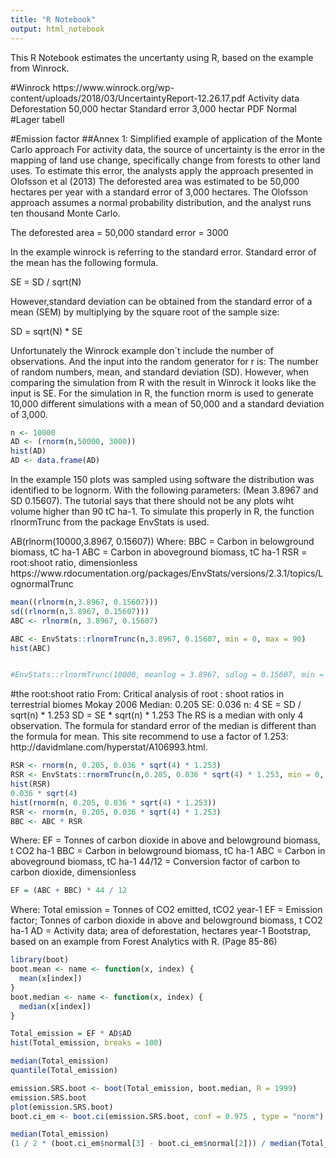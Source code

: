 ```yaml
---
title: "R Notebook"
output: html_notebook
---
```

This R Notebook estimates the uncertanty using R, based on the example from Winrock. 

#Winrock
https://www.winrock.org/wp-content/uploads/2018/03/UncertaintyReport-12.26.17.pdf
Activity data 
Deforestation 50,000 hectar
Standard error 3,000 hectar
PDF Normal 
#Lager tabell

#Emission factor 
##Annex 1: Simplified example of application of the Monte Carlo approach
For activity data, the source of uncertainty is the error in the mapping of land use change, specifically change from  forests to other land uses. To estimate this error, the analysts apply the approach presented in Olofsson et al (2013) The deforested area was estimated to be 50,000 hectares per year with a standard error of 3,000 hectares. The Olofsson approach assumes a normal probability distribution, and the analyst runs ten thousand Monte Carlo.

The deforested area = 50,000
standard error = 3000

In the example winrock is referring to the standard error. Standard error of the mean has the following formula. 

SE = SD / sqrt(N)

However,standard deviation can be obtained from the standard error of a mean (SEM) by multiplying by the square root of the sample size:

SD = sqrt(N) * SE

Unfortunately the Winrock example don´t include the number of observations. And the input into the random generator for r is: The number of random numbers, mean, and standard deviation (SD). However, when comparing the simulation from R with the result in Winrock it looks like the input is SE. For the simulation in R, the function rnorm is used to generate 10,000 different simulations with a mean of 50,000 and a standard deviation of 3,000. 

```r
n <- 10000
AD <- (rnorm(n,50000, 3000))
hist(AD)
AD <- data.frame(AD)
```
In the example 150 plots was sampled using software the distribution was identified to be lognorm. With the following parameters: (Mean 3.8967 and SD 0.15607). The tutorial says that there should not be any plots wiht volume higher than 90 tC ha-1. To simulate this properly in R, the function rlnormTrunc from the package EnvStats is used.

AB(rlnorm(10000,3.8967, 0.15607))
Where:
BBC = Carbon in belowground biomass, tC ha-1
ABC = Carbon in aboveground biomass, tC ha-1
RSR = root:shoot ratio, dimensionless
https://www.rdocumentation.org/packages/EnvStats/versions/2.3.1/topics/LognormalTrunc

```r
mean((rlnorm(n,3.8967, 0.15607)))
sd((rlnorm(n,3.8967, 0.15607)))  
ABC <- rlnorm(n, 3.8967, 0.15607)

ABC <- EnvStats::rlnormTrunc(n,3.8967, 0.15607, min = 0, max = 90)
hist(ABC)


#EnvStats::rlnormTrunc(10000, meanlog = 3.8967, sdlog = 0.15607, min = 0, max = Inf)

```
#the root:shoot ratio
From: Critical analysis of root : shoot ratios in terrestrial biomes
Mokay 2006
Median: 0.205
SE: 0.036
n: 4
SE = SD / sqrt(n) * 1.253 
SD = SE * sqrt(n) * 1.253 
The RS is a median with only 4 observation. The formula for standard error of the median is different than the formula for mean. This site recommend to use a factor of 1.253: http://davidmlane.com/hyperstat/A106993.html.

```r
RSR <- rnorm(n, 0.205, 0.036 * sqrt(4) * 1.253)
RSR <- EnvStats::rnormTrunc(n,0.205, 0.036 * sqrt(4) * 1.253, min = 0, max = Inf)
hist(RSR)
0.036 * sqrt(4)
hist(rnorm(n, 0.205, 0.036 * sqrt(4) * 1.253))
RSR <- rnorm(n, 0.205, 0.036 * sqrt(4) * 1.253)
BBC <- ABC * RSR
```
Where:
EF = Tonnes of carbon dioxide in above and belowground biomass, t CO2 ha-1
BBC = Carbon in belowground biomass, tC ha-1
ABC = Carbon in aboveground biomass, tC ha-1
44/12 = Conversion factor of carbon to carbon dioxide, dimensionless
```r
EF = (ABC + BBC) * 44 / 12
```
Where:
Total emission = Tonnes of CO2 emitted, tCO2 year-1
EF = Emission factor; Tonnes of carbon dioxide in above and belowground biomass, t CO2 ha-1
AD = Activity data; area of deforestation, hectares year-1
Bootstrap, based on an example from Forest Analytics with R. (Page 85-86)
```r
library(boot)
boot.mean <- name <- function(x, index) {
  mean(x[index])
}
boot.median <- name <- function(x, index) {
  median(x[index])
}

Total_emission = EF * AD$AD
hist(Total_emission, breaks = 100)

median(Total_emission)
quantile(Total_emission)

emission.SRS.boot <- boot(Total_emission, boot.median, R = 1999)
emission.SRS.boot
plot(emission.SRS.boot)
boot.ci_em <- boot.ci(emission.SRS.boot, conf = 0.975 , type = "norm")

median(Total_emission)
(1 / 2 * (boot.ci_em$normal[3] - boot.ci_em$normal[2])) / median(Total_emission) * 100
```






